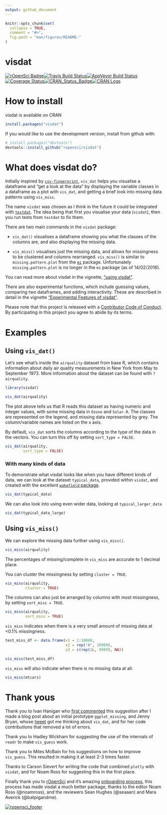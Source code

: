 ```yaml
---
output: github_document
---
```


<!-- README.md is generated from README.Rmd. Please edit that file -->

```r

knitr::opts_chunk$set(
  collapse = TRUE,
  comment = "#>",
  fig.path = "man/figures/README-"
)

```

# visdat

[![rOpenSci Badge](https://badges.ropensci.org/87_status.svg)](https://github.com/ropensci/onboarding/issues/87)[![Travis Build Status](https://travis-ci.org/ropensci/visdat.svg?branch=master)](https://travis-ci.org/ropensci/visdat)[![AppVeyor Build Status](https://ci.appveyor.com/api/projects/status/github/ropensci/visdat?branch=master&svg=true)](https://ci.appveyor.com/project/ropensci/visdat)[![Coverage Status](https://img.shields.io/codecov/c/github/ropensci/visdat/master.svg)](https://codecov.io/github/ropensci/visdat?branch=master)[![CRAN_Status_Badge](http://www.r-pkg.org/badges/version/visdat)](https://cran.r-project.org/package=visdat)[![CRAN Logs](http://cranlogs.r-pkg.org/badges/visdat)](http://cran.rstudio.com/web/packages/visdat/index.html)

# How to install

visdat is available on CRAN

```r

install.packages("visdat")

```

If you would like to use the development version, install from github with:

```r

# install.packages("devtools")
devtools::install_github("ropensci/visdat")
```

# What does visdat do?

Initially inspired by [`csv-fingerprint`](https://github.com/setosa/csv-fingerprint), `vis_dat` helps you visualise a dataframe and "get a look at the data" by displaying the variable classes in a dataframe as a plot with `vis_dat`, and getting a brief look into missing data patterns using `vis_miss`.

The name `visdat` was chosen as I think in the future it could be integrated with [`testdat`](https://github.com/ropensci/testdat). The idea being that first you visualise your data (`visdat`), then you run tests from `testdat` to fix them.

There are two main commands in the `visdat` package: 

- `vis_dat()` visualises a dataframe showing you what the classes of the columns are, and also displaying the missing data.

- `vis_miss()` visualises just the missing data, and allows for missingness to be clustered and columns rearranged. `vis_miss()` is similar to `missing.pattern.plot` from the [`mi`](https://cran.r-project.org/web/packages/mi/index.html) package. Unfortunately `missing.pattern.plot` is no longer in the `mi` package (as of 14/02/2016).

You can read more about visdat in the vignette, ["using visdat"](http://visdat.njtierney.com/articles/using_visdat.html).

There are also experimental functions, which include guessing values,  comparing two dataframes, and adding interactivity. These are described in detail in the vignette ["Experimental Features of visdat"](http://visdat.njtierney.com/articles/experimental_features.html).

Please note that this project is released with a [Contributor Code of Conduct](CONDUCT.md). By participating in this project you agree to abide by its terms.

# Examples

## Using `vis_dat()`

Let's see what's inside the `airquality` dataset from base R, which contains information about daily air quality measurements in New York from May to September 1973. More information about the dataset can be found with `?airquality`.


```r

library(visdat)

vis_dat(airquality)

```

The plot above tells us that R reads this dataset as having numeric and integer values, with some missing data in `Ozone` and `Solar.R`. The classes are represented on the legend, and missing data represented by grey. The column/variable names are listed on the x axis. 

By default, `vis_dat` sorts the columns according to the type of the data in the vectors. You can turn this off by setting `sort_type = FALSE`. 

```r

vis_dat(airquality, 
        sort_type = FALSE)

```

### With many kinds of data

To demonstrate what visdat looks like when you have different kinds of data, we can look at the dataset `typical_data`, provided within `visdat`, and created with the excellent [`wakefield` package](https://github.com/trinker/wakefield).

```r

vis_dat(typical_data)

```

We can also look into using even wider data, looking at `typical_larger_data`

```r

vis_dat(typical_data_large)

```


## Using `vis_miss()`

We can explore the missing data further using `vis_miss()`.

```r

vis_miss(airquality)

```

The percentages of missing/complete in `vis_miss` are accurate to 1 decimal place.

You can cluster the missingness by setting `cluster = TRUE`.

```r

vis_miss(airquality, 
         cluster = TRUE)

```

The columns can also just be arranged by columns with most missingness, by setting `sort_miss = TRUE`.

```r

vis_miss(airquality,
         sort_miss = TRUE)

```

`vis_miss` indicates when there is a very small amount of missing data at <0.1% missingness.

```r

test_miss_df <- data.frame(x1 = 1:10000,
                           x2 = rep("A", 10000),
                           x3 = c(rep(1L, 9999), NA))

vis_miss(test_miss_df)

```

`vis_miss` will also indicate when there is no missing data at all.

```r

vis_miss(mtcars)

```


# Thank yous

Thank you to Ivan Hanigan who [first commented](http://www.njtierney.com/r/missing%20data/rbloggers/2015/12/01/ggplot-missing-data/#comment-2388263747) this suggestion after I made a blog post about an initial prototype `ggplot_missing`, and Jenny Bryan, whose [tweet](https://twitter.com/JennyBryan/status/679011378414268416) got me thinking about `vis_dat`, and for her code contributions that removed a lot of errors.

Thank you to Hadley Wickham for suggesting the use of the internals of `readr` to make `vis_guess` work.

Thank you to Miles McBain for his suggestions on how to improve `vis_guess`. This resulted in making it at least 2-3 times faster.

Thanks to Carson Sievert for writing the code that combined `plotly` with `visdat`, and for Noam Ross for suggesting this in the first place.

Finally thank you to [rOpenSci](https://github.com/ropensci) and it's amazing [onboarding process](https://github.com/ropensci/onboarding), this process has made visdat a much better package, thanks to the editor Noam Ross (@noamross), and the reviewers Sean Hughes (@seaaan) and Mara Averick (@batpigandme).

[![ropensci_footer](https://ropensci.org/public_images/ropensci_footer.png)](https://ropensci.org)
